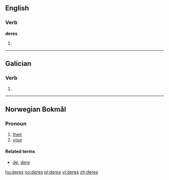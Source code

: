==English==

===Verb===
'''deres'''

# {{third-person singular of|[[dere]]}}

----

==Galician==

===Verb===
{{gl-verb-form}}

# {{conjugation of|[[dar#Galician|dar]]||2|s|fut|sub}}

----
==Norwegian Bokmål==

===Pronoun===
{{infl|no|pronoun}}

# [[their]]
# [[your]]

====Related terms====
*[[de]], [[dere]]

[[hu:deres]]
[[no:deres]]
[[pl:deres]]
[[vi:deres]]
[[zh:deres]]